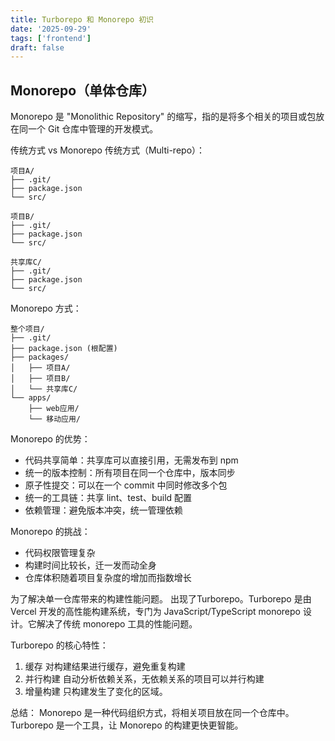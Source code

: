 ```yaml
---
title: Turborepo 和 Monorepo 初识
date: '2025-09-29'
tags: ['frontend']
draft: false
---
```


## Monorepo（单体仓库）
Monorepo 是 "Monolithic Repository" 的缩写，指的是将多个相关的项目或包放在同一个 Git 仓库中管理的开发模式。

传统方式 vs Monorepo
传统方式（Multi-repo）：
```
项目A/
├── .git/
├── package.json
└── src/

项目B/
├── .git/
├── package.json
└── src/

共享库C/
├── .git/
├── package.json
└── src/

```

Monorepo 方式：
```
整个项目/
├── .git/
├── package.json (根配置)
├── packages/
│   ├── 项目A/
│   ├── 项目B/
│   └── 共享库C/
└── apps/
    ├── web应用/
    └── 移动应用/
```

Monorepo 的优势：
- 代码共享简单：共享库可以直接引用，无需发布到 npm
- 统一的版本控制：所有项目在同一个仓库中，版本同步
- 原子性提交：可以在一个 commit 中同时修改多个包
- 统一的工具链：共享 lint、test、build 配置
- 依赖管理：避免版本冲突，统一管理依赖

Monorepo 的挑战：
- 代码权限管理复杂
- 构建时间比较长，迁一发而动全身
- 仓库体积随着项目复杂度的增加而指数增长

为了解决单一仓库带来的构建性能问题。
出现了Turborepo。Turborepo 是由 Vercel 开发的高性能构建系统，专门为 JavaScript/TypeScript monorepo 设计。它解决了传统 monorepo 工具的性能问题。

Turborepo 的核心特性：
1. 缓存
对构建结果进行缓存，避免重复构建
2. 并行构建
自动分析依赖关系，无依赖关系的项目可以并行构建
3. 增量构建
只构建发生了变化的区域。

总结：
Monorepo 是一种代码组织方式，将相关项目放在同一个仓库中。
Turborepo 是一个工具，让 Monorepo 的构建更快更智能。